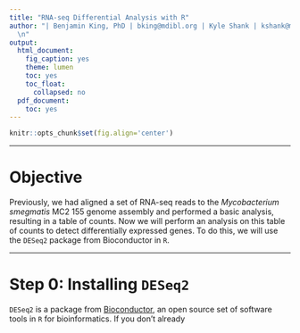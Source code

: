 ```yaml
---
title: "RNA-seq Differential Analysis with R"
author: "| Benjamin King, PhD | bking@mdibl.org | Kyle Shank | kshank@mdibl.org |
  \n"
output:
  html_document:
    fig_caption: yes
    theme: lumen
    toc: yes
    toc_float:
      collapsed: no
  pdf_document:
    toc: yes
---
```

```r
knitr::opts_chunk$set(fig.align='center')
```
***

# Objective

Previously, we had aligned a set of RNA-seq reads to the _Mycobacterium smegmatis_ MC2 155 genome assembly and performed a basic analysis, resulting in a table of counts. Now we will perform an analysis on this table of counts to detect differentially expressed genes. To do this, we will use the `DESeq2` package from Bioconductor in `R`. 

***

# Step 0: Installing `DESeq2`

`DESeq2` is a package from [Bioconductor](https://www.bioconductor.org), an open source set of software tools in `R` for bioinformatics. If you don't already 